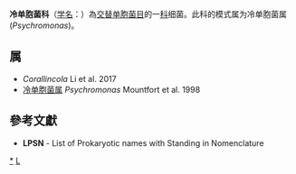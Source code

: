 {{Automatic taxobox
| taxon = Psychromonadaceae
| authority = Ivanova et al., 2004
| type genus = 冷单胞菌属<br>Psychromonas
| type genus authority = Mountfort et al., 1998
}}
'''冷单胞菌科'''（[[学名|学名]]：{{lang|la|''Psychromonadaceae''}}）為[[交替单胞菌目|交替单胞菌目]]的一[[科|科]]细菌。此科的模式属为冷单胞菌属(''Psychromonas'')。

==属==
* ''Corallincola'' Li et al. 2017
* [[冷单胞菌属|冷单胞菌属]] ''Psychromonas'' Mountfort et al. 1998

==參考文獻==
{{reflist}}
* '''LPSN''' - List of Prokaryotic names with Standing in Nomenclature

{{taxonbar}}

[[Category:_冷单胞菌科|*]]
[[Category:2004年描述的分类群|L]]